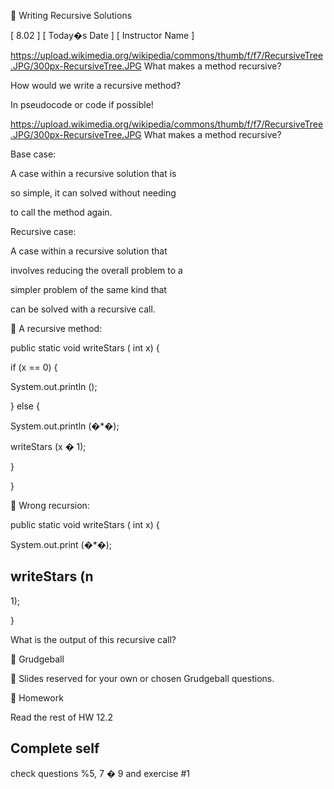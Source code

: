 
Writing Recursive Solutions


[ 8.02 ] [ Today�s Date ] [ Instructor Name ]



https://upload.wikimedia.org/wikipedia/commons/thumb/f/f7/RecursiveTree.JPG/300px-RecursiveTree.JPG
What makes a method recursive?


How would we write a recursive method? 


In pseudocode or code if possible!



https://upload.wikimedia.org/wikipedia/commons/thumb/f/f7/RecursiveTree.JPG/300px-RecursiveTree.JPG
What makes a method recursive?


Base case:


A case within a recursive solution that is 


so simple, it can solved without needing 


to call the method again.


Recursive case:


A case within a recursive solution that 


involves reducing the overall problem to a


simpler problem of the same kind that 


can be solved with a recursive call.



A recursive method:


public static void 
writeStars
(
int
x) {


if (x == 0) {


System.out.println
();


} else {


System.out.println
(�*�);


writeStars
(x 
�
1);


}


}



Wrong recursion:


public static void 
writeStars
(
int
x) {


System.out.print
(�*�);


writeStars
(n 
-
1);


}


What is the output of this recursive call?



Grudgeball



Slides reserved for your own or
chosen 
Grudgeball
questions.



Homework


Read the rest of HW 12.2


Complete self
-
check questions %5, 7 
�
9 and exercise #1


